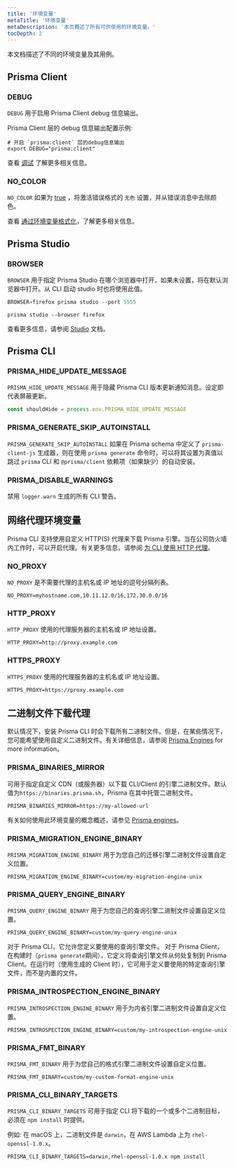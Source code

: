 ```yaml
---
title: '环境变量'
metaTitle: '环境变量'
metaDescription: '本页概述了所有可供使用的环境变量。'
tocDepth: 2
---
```


<TopBlock>

本文档描述了不同的环境变量及其用例。

</TopBlock>

## Prisma Client

### <inlinecode>DEBUG</inlinecode>

`DEBUG` 用于启用 Prisma Client debug 信息输出。

Prisma Client 层的 debug 信息输出配置示例:

```terminal
# 开启 `prisma:client` 层的debug信息输出
export DEBUG="prisma:client"
```

查看 [调试](../../concepts/components/prisma-client/debugging) 了解更多相关信息。

### <inlinecode>NO_COLOR</inlinecode>

`NO_COLOR` 如果为 [true](https://developer.mozilla.org/en-US/docs/Glossary/Truthy) ，将激活错误格式的 `无色` 设置，并从错误消息中去除颜色。

查看 [通过环境变量格式化](../../concepts/components/prisma-client/working-with-prismaclient/error-formatting#formatting-via-environment-variables)，了解更多相关信息。

## Prisma Studio

### <inlinecode>BROWSER</inlinecode>

`BROWSER` 用于指定 Prisma Studio 在哪个浏览器中打开，如果未设置，将在默认浏览器中打开。从 CLI 启动 studio 时也将使用此值。

```js
BROWSER=firefox prisma studio --port 5555
```

```terminal
prisma studio --browser firefox
```

查看更多信息，请参阅 [Studio](./command-reference/#studio) 文档。

## Prisma CLI

### <inlinecode>PRISMA_HIDE_UPDATE_MESSAGE</inlinecode>

`PRISMA_HIDE_UPDATE_MESSAGE` 用于隐藏 Prisma CLI 版本更新通知消息。设定即代表屏蔽更新。

```js
const shouldHide = process.env.PRISMA_HIDE_UPDATE_MESSAGE
```

### <inlinecode>PRISMA_GENERATE_SKIP_AUTOINSTALL</inlinecode>

`PRISMA_GENERATE_SKIP_AUTOINSTALL` 如果在 Prisma schema 中定义了 `prisma-client-js` 生成器，则在使用 `prisma generate` 命令时，可以将其设置为真值以跳过 `prisma` CLI 和 `@prisma/client` 依赖项（如果缺少）的自动安装。

### <inlinecode>PRISMA_DISABLE_WARNINGS</inlinecode>

禁用 `logger.warn` 生成的所有 CLI 警告。

## 网络代理环境变量

Prisma CLI 支持使用自定义 HTTP(S) 代理来下载 Prisma 引擎。当在公司防火墙内工作时，可以开启代理。有关更多信息，请参阅 [为 CLI 使用 HTTP 代理](../../concepts/components/prisma-cli/installation/#using-a-http-proxy-for-the-cli)。

### <inlinecode>NO_PROXY</inlinecode>

`NO_PROXY` 是不需要代理的主机名或 IP 地址的逗号分隔列表。

```terminal
NO_PROXY=myhostname.com,10.11.12.0/16,172.30.0.0/16
```

### <inlinecode>HTTP_PROXY</inlinecode>

`HTTP_PROXY` 使用的代理服务器的主机名或 IP 地址设置。

```terminal
HTTP_PROXY=http://proxy.example.com
```

### <inlinecode>HTTPS_PROXY</inlinecode>

`HTTPS_PROXY` 使用的代理服务器的主机名或 IP 地址设置。

```terminal
HTTPS_PROXY=https://proxy.example.com
```

## 二进制文件下载代理

默认情况下，安装 Prisma CLI 时会下载所有二进制文件。但是，在某些情况下，您可能希望使用自定义二进制文件。有关详细信息，请参阅 [Prisma Engines](../../concepts/components/prisma-engines) for more information。

### <inlinecode>PRISMA_BINARIES_MIRROR</inlinecode>

可用于指定自定义 CDN（或服务器）以下载 CLI/Client 的引擎二进制文件。默认值为`https://binaries.prisma.sh`，Prisma 在其中托管二进制文件。

```terminal
PRISMA_BINARIES_MIRROR=https://my-allowed-url
```

有关如何使用此环境变量的概念概述，请参见 [Prisma engines](../../concepts/components/prisma-engines#hosting-binaries)。

### <inlinecode>PRISMA_MIGRATION_ENGINE_BINARY</inlinecode>

`PRISMA_MIGRATION_ENGINE_BINARY` 用于为您自己的迁移引擎二进制文件设置自定义位置。

```terminal
PRISMA_MIGRATION_ENGINE_BINARY=custom/my-migration-engine-unix
```

### <inlinecode>PRISMA_QUERY_ENGINE_BINARY</inlinecode>

`PRISMA_QUERY_ENGINE_BINARY` 用于为您自己的查询引擎二进制文件设置自定义位置。

```terminal
PRISMA_QUERY_ENGINE_BINARY=custom/my-query-engine-unix
```

对于 Prisma CLI，它允许您定义要使用的查询引擎文件。
对于 Prisma Client，在构建时（`prisma generate`期间），它定义将查询引擎文件从何处复制到 Prisma Client。在运行时（使用生成的 Client 时），它可用于定义要使用的特定查询引擎文件，而不是内置的文件。

### <inlinecode>PRISMA_INTROSPECTION_ENGINE_BINARY</inlinecode>

`PRISMA_INTROSPECTION_ENGINE_BINARY` 用于为内省引擎二进制文件设置自定义位置。

```terminal
PRISMA_INTROSPECTION_ENGINE_BINARY=custom/my-introspection-engine-unix
```

### <inlinecode>PRISMA_FMT_BINARY</inlinecode>

`PRISMA_FMT_BINARY` 用于为您自己的格式引擎二进制文件设置自定义位置。

```terminal
PRISMA_FMT_BINARY=custom/my-custom-format-engine-unix
```

### <inlinecode>PRISMA_CLI_BINARY_TARGETS</inlinecode>

`PRISMA_CLI_BINARY_TARGETS` 可用于指定 CLI 将下载的一个或多个二进制目标，必须在 `npm install` 时提供。

例如:
在 macOS 上，二进制文件是 `darwin`，在 AWS Lambda 上为 `rhel-openssl-1.0.x`。

```terminal
PRISMA_CLI_BINARY_TARGETS=darwin,rhel-openssl-1.0.x npm install
```

